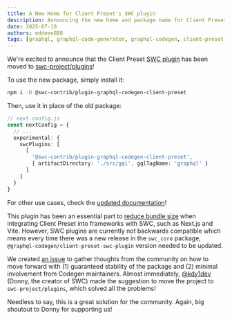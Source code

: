 ```yaml
---
title: A New Home for Client Preset's SWC plugin
description: Announcing the new home and package name for Client Preset's SWC plugin.
date: 2025-07-19
authors: eddeee888
tags: [graphql, graphql-code-generator, graphql-codegen, client-preset, swc-plugin]
---
```


We're excited to announce that the Client Preset
[SWC plugin](https://www.npmjs.com/package/@graphql-codegen/client-preset-swc-plugin) has been moved
to
[swc-project/plugins](https://github.com/swc-project/plugins/tree/main/contrib/graphql-codegen-client-preset)!

To use the new package, simply install it:

```sh npm2yarn
npm i -D @swc-contrib/plugin-graphql-codegen-client-preset
```

Then, use it in place of the old package:

```ts
// next.config.js
const nextConfig = {
  // ...
  experimental: {
    swcPlugins: [
      [
        '@swc-contrib/plugin-graphql-codegen-client-preset',
        { artifactDirectory: './src/gql', gqlTagName: 'graphql' }
      ]
    ]
  }
}
```

For other use cases, check the
[updated documentation](https://the-guild.dev/graphql/codegen/plugins/presets/preset-client#swc-plugin)!

This plugin has been an essential part to
[reduce bundle size](https://the-guild.dev/graphql/codegen/plugins/presets/preset-client#reducing-bundle-size)
when integrating Client Preset into frameworks with SWC, such as Next.js and Vite. However, SWC
plugins are currently not backwards compatible which means every time there was a new release in the
`swc_core` package, `@graphql-codegen/client-preset-swc-plugin` version needed to be updated.

We created [an issue](https://github.com/dotansimha/graphql-code-generator/issues/10379) to gather
thoughts from the community on how to move forward with (1) guaranteed stability of the package and
(2) minimal involvement from Codegen maintainers. Almost immediately,
[@kdy1dev](https://x.com/kdy1dev) (Donny, the creator of SWC) made the suggestion to move the
project to `swc-project/plugins`, which solved all the problems!

Needless to say, this is a great solution for the community. Again, big shoutout to Donny for
supporting us!
